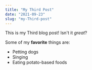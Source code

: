 ```yaml
---
title: "My Third Post"
date: "2021-09-23"
slug: "my-Third-post"
---
```


This is my Third blog post! Isn't it _great_?

Some of my **favorite** things are:

- Petting dogs
- Singing
- Eating potato-based foods
